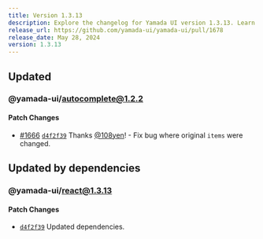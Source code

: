 ```yaml
---
title: Version 1.3.13
description: Explore the changelog for Yamada UI version 1.3.13. Learn about the latest features, bug fixes, and improvements.
release_url: https://github.com/yamada-ui/yamada-ui/pull/1678
release_date: May 28, 2024
version: 1.3.13
---
```


## Updated

### @yamada-ui/autocomplete@1.2.2

#### Patch Changes

- [#1666](https://github.com/yamada-ui/yamada-ui/pull/1666) [`d4f2f39`](https://github.com/yamada-ui/yamada-ui/commit/d4f2f397c3c3d6579f0b6f07bbb4fe10b07468f1) Thanks [@108yen](https://github.com/108yen)! - Fix bug where original `items` were changed.

## Updated by dependencies

### @yamada-ui/react@1.3.13

#### Patch Changes

- [`d4f2f39`](https://github.com/yamada-ui/yamada-ui/commit/d4f2f397c3c3d6579f0b6f07bbb4fe10b07468f1) Updated dependencies.
